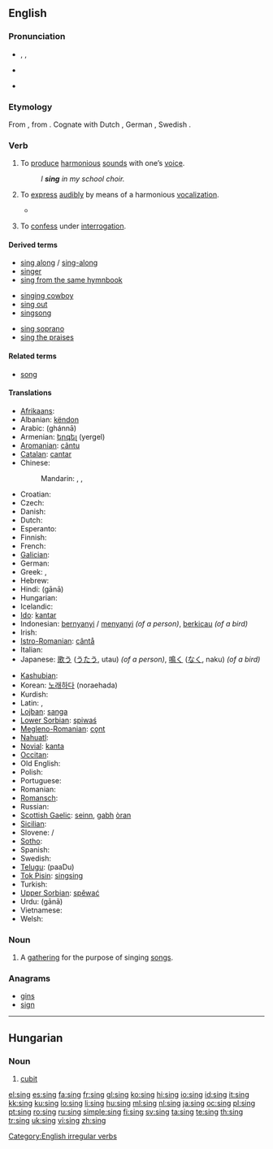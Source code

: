 ==English==

===Pronunciation===
* {{enPR|sĭng}}, {{IPA|/sɪŋ/}}, {{SAMPA|/sIN/}}
* {{audio|en-uk-sing.ogg|Audio (UK)}}
* {{audio|en-us-sing.ogg|Audio (US)}}
*: {{rhymes|ɪŋ}}

===Etymology===
From {{etyl|ang|en}} {{term|singan|lang=ang}}, from {{proto|Germanic|lang=en}}.  Cognate with Dutch {{term|zingen|lang=nl}}, German {{term|singen|lang=de}}, Swedish {{term|sjunga|lang=sv}}.

===Verb===
{{en-verb|sings|singing|sang|sung}}

# {{intransitive}} To [[produce]] [[harmonious]] [[sound]]s with one’s [[voice]].
#: ''I '''sing''' in my school choir.''
# {{transitive}} To [[express]] [[audibly]] by means of a harmonious [[vocalization]]. 
#* {{quote-book|1852|Mrs M.A. Thompson|chapter=The Tutor's Daughter|Graham's American Monthly Magazine of Literature, Art, and Fashion|page=266|url=http://books.google.com/books?id=hdcRAAAAYAAJ&pg=PA266
|passage=In the lightness of my heart I '''sang''' catches of songs as my horse gayly bore me along the well-remembered road.}}
# {{slang}} To [[confess]] under [[interrogation]].

====Derived terms====
{{rel-top3|Terms derived from the verb "sing"}}
* [[sing along]] / [[sing-along]]
* [[singer]]
* [[sing from the same hymnbook]]
{{rel-mid3}}
* [[singing cowboy]]
* [[sing out]]
* [[singsong]]
{{rel-mid3}}
* [[sing soprano]]
* [[sing the praises]]
{{rel-bottom}}

====Related terms====
* [[song]]

====Translations====
{{trans-top|to produce harmonious sounds with one’s voice}}
* [[Afrikaans]]: {{t-|af|sing|xs=Afrikaans}}
* Albanian: [[këndon]]
* Arabic: {{Arab|[[غنى]]}} (ghánnā)
* Armenian: [[երգել]] (yergel)
* [[Aromanian]]: [[cãntu]]
* [[Catalan]]: [[cantar]]
* Chinese:
*: Mandarin: {{zh-zh-p|唱|chàng}}, {{qualifier|of birds}} {{t-|cmn|鳴|sc=Hani|xs=Mandarin}},  {{t-|cmn|鸣|tr=míng|sc=Hani|xs=Mandarin}}
* Croatian: {{t+|hr|pjevati}}
* Czech: {{t-|cs|zpívat}}
* Danish: {{t+|da|synge}}
* Dutch: {{t+|nl|zingen}}
* Esperanto: {{t-|eo|kanti|xs=Esperanto}}
* Finnish: {{t+|fi|laulaa}}
* French: {{t+|fr|chanter}}
* [[Galician]]: {{t+|gl|cantar|xs=Galician}}
* German: {{t+|de|singen}}
* Greek: {{t|el|τραγουδάω|sc=Grek}},  {{t+|el|τραγουδώ|sc=Grek}}
* Hebrew: {{t|he|שר|tr=shar}}
* Hindi: {{t-|hi|गाना|sc=Deva|xs=Hindi}} (gānā)
* Hungarian: {{t+|hu|énekel}}
* Icelandic: {{t+|is|syngja}}
* [[Ido]]: [[kantar]]
* Indonesian: [[nyanyi|bernyanyi]] / [[nyanyi|menyanyi]] ''(of a person)'', [[kicau|berkicau]] ''(of a bird)''
* Irish: {{t-|ga|can|xs=Irish}}
* [[Istro-Romanian]]: [[cântå]]
* Italian: {{t+|it|cantare}}
* Japanese: [[歌う]] ([[うたう]], utau) ''(of a person)'', [[鳴く]] ([[なく]], naku) ''(of a bird)''
{{trans-mid}}
* [[Kashubian]]: {{t|csb|spiéwac|xs=Kashubian}}
* Korean: [[노래하다]] (noraehada)
* Kurdish: {{ku-Arab|[[گۆرانی وتن]]}}
* Latin: {{t-|la|cano}}, {{t-|la|canto}} 
* [[Lojban]]: [[sanga]]
* [[Lower Sorbian]]: [[spiwaś]]
* [[Megleno-Romanian]]: [[cǫnt]]
* [[Nahuatl]]: {{t-|nah|cuīca|xs=Nahuatl}}
* [[Novial]]: [[kanta]]
* [[Occitan]]: {{t+|oc|cantar|xs=Occitan}}
* Old English: {{t-|ang|singan|xs=Old English}}
* Polish: {{t+|pl|śpiewać}}
* Portuguese: {{t+|pt|cantar}}
* Romanian: {{t+|ro|cânta}}
* [[Romansch]]: {{t-|rm|chantar|xs=Romansch}}
* Russian: {{t+|ru|петь|tr=pet’|sc=Cyrl}}
* [[Scottish Gaelic]]: [[seinn]], [[gabh]] [[òran]]
* [[Sicilian]]: {{t+|scn|cantari|xs=Sicilian}}
* Slovene: {{t+|sl|peti}}/{{t|sl|zapeti}}
* [[Sotho]]: {{t+|st|bina|xs=Sotho}}
* Spanish: {{t+|es|cantar}}
* Swedish: {{t+|sv|sjunga}}
* [[Telugu]]: {{t|te|పాడు|sc=Telu}} (paaDu)
* [[Tok Pisin]]: [[singsing]]
* Turkish: {{t+|tr|şarkı söylemek}}
* [[Upper Sorbian]]: [[spěwać]]
* Urdu: {{t+|ur|گانا|sc=ur-Arab|xs=Urdu}} (gānā)
* Vietnamese: {{t+|vi|hát|xs=Vietnamese}}
* Welsh: {{t-|cy|canu|xs=Welsh}}
{{trans-bottom}}

===Noun===
{{en-noun}}

# A [[gathering]] for the purpose of singing [[song]]s.

===Anagrams===
* [[gins]]
* [[sign]]

[[Category:English irregular verbs]]

----

==Hungarian==

===Noun===
{{infl|hu|noun}}

# [[cubit]]

[[el:sing]]
[[es:sing]]
[[fa:sing]]
[[fr:sing]]
[[gl:sing]]
[[ko:sing]]
[[hi:sing]]
[[io:sing]]
[[id:sing]]
[[it:sing]]
[[kk:sing]]
[[ku:sing]]
[[lo:sing]]
[[li:sing]]
[[hu:sing]]
[[ml:sing]]
[[nl:sing]]
[[ja:sing]]
[[oc:sing]]
[[pl:sing]]
[[pt:sing]]
[[ro:sing]]
[[ru:sing]]
[[simple:sing]]
[[fi:sing]]
[[sv:sing]]
[[ta:sing]]
[[te:sing]]
[[th:sing]]
[[tr:sing]]
[[uk:sing]]
[[vi:sing]]
[[zh:sing]]